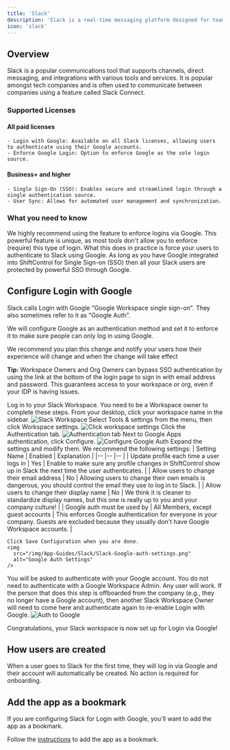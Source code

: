 ```yaml
---
title: 'Slack'
description: 'Slack is a real-time messaging platform designed for team communication and collaboration.'
icon: 'slack'
---
```



## Overview

Slack is a popular communications tool that supports channels, direct messaging, and integrations with various tools and services. It is popular amongst tech companies and is often used to communicate between companies using a feature called Slack Connect.

### Supported Licenses

#### All paid licenses

    - Login with Google: Available on all Slack licenses, allowing users to authenticate using their Google accounts.
    - Enforce Google Login: Option to enforce Google as the sole login source.

#### Business+ and higher

	- Single Sign-On (SSO): Enables secure and streamlined login through a single authentication source.
	- User Sync: Allows for automated user management and synchronization.

### What you need to know

<Accordion title="Slack has a powerful feature to enforce logging in with Google">
  We highly recommend using the feature to enforce logins via Google. This powerful feature is unique, as most tools don't allow you to enforce (require) this type of login. What this does in practice is force your users to authenticate to Slack using Google. As long as you have Google integrated into ShiftControl for Single Sign-on (SSO) then all your Slack users are protected by powerful SSO through Google.
</Accordion>

## Configure Login with Google

<Admonition type="info">Slack calls Login with Google "Google Workspace single sign-on". They also sometimes refer to it as "Google Auth".</Admonition>

We will configure Google as an authentication method and set it to enforce it to make sure people can only log in using Google.

<Admonition type="warning">We recommend you plan this change and notify your users how their experience will change and when the change will take effect</Admonition>

<Admonition type="info">**Tip:** Workspace Owners and Org Owners can bypass SSO authentication by using the link at the bottom of the login page to sign in with email address and password. This guarantees access to your workspace or org, even if your IDP is having issues.</Admonition>

<Steps>
 <Step title="Log into your Slack Workspace as a Workspace Owner">
    Log in to your Slack Workspace. You need to be a Workspace owner to complete these steps.
  </Step>
  <Step title="Click on your workspace">
    From your desktop, click your workspace name in the sidebar.
    <img
      src="/img/App-Guides/Slack/Slack-Workspace.png"
      alt="Slack Workspace"
    />
  </Step>
  <Step title="Go to workspace settings">
    Select Tools & settings from the menu, then click Workspace settings.
    <img
      src="/img/App-Guides/Slack/Slack-Workspace-settings-menu.png"
      alt="Click workspace settings"
    />
  </Step>
  <Step title="Go to Authentication">
    Click the Authentication tab.
    <img
      src="/img/App-Guides/Slack/Slack-Authentication-tab.png"
      alt="Authentication tab"
    />
  </Step>
  <Step title="Configure Google Authentication">
    Next to Google Apps authentication, click Configure.
    <img
      src="/img/App-Guides/Slack/Slack-Configure-Google-Auth.png"
      alt="Configure Google Auth"
    />
  </Step>
  <Step title="Modify settings and save">
    Expand the settings and modify them.  We recommend the following settings:
    | Setting Name | Enabled | Explanation |
    |-- |-- |-- |
    | Update profile each time a user logs in | Yes | Enable to make sure any profile changes in ShiftControl show up in Slack the next time the user authenticates. |
    | Allow users to change their email address | No | Allowing users to change their own emails is dangerous, you should control the email they use to log in to Slack. |
    | Allow users to change their display name | No | We think it is cleaner to standardize display names, but this one is really up to you and your company culture! |
    | Google auth must be used by | All Members, except guest accounts | This enforces Google authentication for everyone in your company. Guests are excluded because they usually don't have Google Workspace accounts. |
    
    Click Save Configuration when you are done.
    <img
      src="/img/App-Guides/Slack/Slack-Google-auth-settings.png"
      alt="Google Auth Settings"
    />
  </Step>
  <Step title="Authenticate to Google">
    You will be asked to authenticate with your Google account.
    <Admonition type="note">You do not need to authenticate with a Google Workspace Admin. Any user will work.</Admonition>
    <Admonition type="warning">If the person that does this step is offboarded from the company (e.g., they no longer have a Google account), then another Slack Workspace Owner will need to come here and authenticate again to re-enable Login with Google.</Admonition>
    <img
      src="/img/App-Guides/Slack/Slack-Authenticate-with-Google.png"
      alt="Auth to Google"
    />
  </Step>
</Steps>

Congratulations, your Slack workspace is now set up for Login via Google!

## How users are created

When a user goes to Slack for the first time, they will log in via Google and their account will automatically be created. No action is required for onboarding.

## Add the app as a bookmark

If you are configuring Slack for Login with Google, you'll want to add the app as a bookmark.

Follow the <a
href="/using-shiftcontrol/Apps/Adding-an-app#adding-a-bookmark-app-from-the-catalog">instructions</a> to
add the app as a bookmark.
